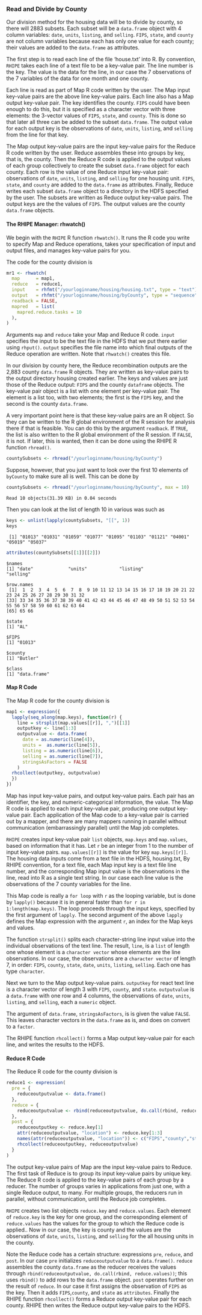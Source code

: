 ### Read and Divide by County ###
Our division method for the housing data will be to divide by county,
so there will 2883 subsets. Each subset will be a `data.frame` object with 4
column variables: `date`, `units`, `listing`, and `selling`.
`FIPS`, `state`, and `county` are not column variables because each has only one
value for each county; their values are added to the `data.frame` as
attributes.

The first step is to read each line of the file 'house.txt' into R. By
convention, `RHIPE` takes each line of a text file to be a key-value pair.
The line number is the key. The value is the data for the line, in our case
the 7 observations of the 7 variables of the data for one month and one county.

Each line is read as part of Map R code written by the user. The Map input
key-value pairs are the above line key-value pairs. Each line also has a Map
output key-value pair. The key identifies the county. `FIPS` could have been
enough to do this, but it is specified as a character vector with three
elements: the 3-vector values of `FIPS`, `state`, and `county`.
This is done so that later all three can be added to the subset `data.frame`.
The output value for each output key is the  observations of `date`, `units`,
`listing`, and `selling` from the line for that key.

The Map output key-value pairs are the input key-value pairs for the Reduce R
code written by the user. Reduce assembles these into groups by key,
that is, the county. Then the Reduce R code is applied to the output
values of  each group collectively to create the subset `data.frame` object
for each county. Each row is the value of one Reduce input key-value pair:
observations of `date`, `units`, `listing`, and `selling` for one housing unit.
`FIPS`, `state`, and `county` are added to the `data.frame` as attributes.
Finally, Reduce writes
each subset `data.frame` object to a directory in the HDFS specified by the
user.  The subsets are written as Reduce output key-value pairs.
The output keys are the the values of `FIPS`. The output values are the county
`data.frame` objects.

#### The RHIPE Manager: rhwatch() ####

We begin with the `RHIPE` R function `rhwatch()`. It
runs the R code you write to specify
Map and Reduce operations, takes your specification of input and
output files, and manages key-value pairs for you.

The code for the county division is
```r
mr1 <- rhwatch(
  map      = map1,
  reduce   = reduce1,
  input    = rhfmt("/yourloginname/housing/housing.txt", type = "text"),
  output   = rhfmt("/yourloginname/housing/byCounty", type = "sequence"),
  readback = FALSE,
  mapred   = list(
    mapred.reduce.tasks = 10
  ),
)
```

Arguments `map` and `reduce` take your Map and Reduce R code.
`input` specifies the input to be the text file in the HDFS that we put there
earlier using `rhput()`. `output` specifies the file name into which final
outputs of the Reduce operation are written. Note that `rhwatch()` creates
this file.

In our division by county here, the Reduce recombination outputs are the
2,883 county `data.frame` R objects. They are written as key-value pairs
to the output directory housing created earlier.
The keys and values are just those of the Reduce output: `FIPS` and the
county `dataframe` objects. The key-value pair object is a list with one
element per key-value pair. The element is a list too, with two elements; the
first is the `FIPS` key, and the second is the county `data.frame`.

A very important point here is that these key-value pairs are an R object.
So they can be written to the  R global environment of the R session for
analysis there if that is feasible.
You can do this by the argument `readback`. If `TRUE`, the list is also
written to the R global environment of the R session. If `FALSE`, it is not.
If later, this is wanted, then it can be done using the RHIPE R function
`rhread()`.
```r
countySubsets <- rhread("/yourloginname/housing/byCounty")
```
Suppose, however, that you just want to look over the first 10 elements of
`byCounty` to make sure all is well. This can be done by
```r
countySubsets <- rhread("/yourloginname/housing/byCounty", max = 10)
```
```
Read 10 objects(31.39 KB) in 0.04 seconds
```
Then you can look at the list of length 10 in various was such as

```r
keys <- unlist(lapply(countySubsets, "[[", 1))
keys
```
```
 [1] "01013" "01031" "01059" "01077" "01095" "01103" "01121" "04001" "05019" "05037"
```

```r
attributes(countySubsets[[1]][[2]])
```
```
$names
[1] "date"             "units"            "listing"             "selling"

$row.names
 [1]  1  2  3  4  5  6  7  8  9 10 11 12 13 14 15 16 17 18 19 20 21 22 23 24 25 26 27 28 29 30 31 32
[33] 33 34 35 36 37 38 39 40 41 42 43 44 45 46 47 48 49 50 51 52 53 54 55 56 57 58 59 60 61 62 63 64 
[65] 65 66

$state
[1] "AL"

$FIPS
[1] "01013"

$county
[1] "Butler"

$class
[1] "data.frame"
```

#### Map R Code ####
The Map R code for the county division is

```r
map1 <- expression({
  lapply(seq_along(map.keys), function(r) {
    line = strsplit(map.values[[r]], ",")[[1]]
    outputkey <- line[1:3]
    outputvalue <- data.frame(
      date = as.numeric(line[4]),
      units =  as.numeric(line[5]),
      listing = as.numeric(line[6]),
      selling = as.numeric(line[7]),
      stringsAsFactors = FALSE
    )
  rhcollect(outputkey, outputvalue)
  })
})
```
Map has input key-value pairs, and output key-value pairs. Each pair has an
identifier, the key, and numeric-categorical information, the value. 
The Map R code is applied to each input key-value pair, producing one
output key-value pair. Each application of the Map code to a
key-value pair is carried out by a mapper, and there are many mappers running
in parallel without communication (embarrassingly parallel) until the Map job
completes.

`RHIPE` creates input key-value pair `list` objects, `map.keys` and
`map.values`, based on information that it has.
Let `r` be an integer from 1 to the number of input key-value pairs.
`map.values[[r]]` is the value for key `map.keys[[r]]`.
The housing data inputs come from a text file in the HDFS, housing.txt,
By RHIPE convention, for a text file, each Map input key is a text file line
number, and the corresponding  Map input value is the observations in the line,
read into R as a single text string.
In our case each line value is the observations of the 7 county variables for the line.

This Map code is really a `for loop` with `r` as the looping variable,
but is done by `lapply()` because it is
in general faster than `for r in 1:length(map.keys)`.
The loop proceeds through the input keys, specified by the first argument of
`lapply`.  The second argument of the above `lapply` defines the Map expression
with the argument `r`, an index for the Map keys and values.

The function `strsplit()` splits each character-string line input value
into the individual observations of the text line. The result, `line`,
is a `list` of length one whose element is a `character vector` whose elements
are the line observations. In our case, the
observations are a `character vector` of length 7, in order:
`FIPS`, `county`, `state`, `date`, `units`, `listing`, `selling`.
Each one has type `character`.

Next we turn to the Map output key-value pairs.
`outputkey` for react text line is a character vector of length 3 with `FIPS`,
`county`, and `state`. `outputvalue` is a `data.frame` with one row
and 4 columns, the observations of `date`, `units`, `listing`, and `selling`, 
each a `numeric` object.

The argument of `data.frame`, `stringsAsFactors`, is
is given the value `FALSE`. This leaves character vectors in the `data.frame`
as is, and does on convert to a `factor`.

The RHIPE function `rhcollect()` forms a Map output key-value pair for each
line, and writes the results to the HDFS.

#### Reduce R Code ####
The Reduce R code for the county division is

```r
reduce1 <- expression(
  pre = {
    reduceoutputvalue <- data.frame()
  },
  reduce = {
    reduceoutputvalue <- rbind(reduceoutputvalue, do.call(rbind, reduce.values))
  },
  post = {
    reduceoutputkey <- reduce.key[1]
    attr(reduceoutputvalue, "location") <- reduce.key[1:3]
    names(attr(reduceoutputvalue, "location")) <- c("FIPS","county","state")
    rhcollect(reduceoutputkey, reduceoutputvalue)
  }
)
```

The output key-value pairs of Map are the input key-value pairs to Reduce.
The first task of Reduce is to group its input key-value pairs by unique key.
The Reduce R code is applied to the key-value pairs of each group by a
reducer. The number of groups varies in applications from just one, with a
single Reduce output, to many.
For multiple groups, the reducers run in parallel, without communication,
until the Reduce job completes.

`RHIPE` creates two list objects `reduce.key` and `reduce.values`.
Each element of `reduce.key` is the key for one group, and the corresponding
element of `reduce.values` has the values for the group to which the Reduce
code is applied..  Now in our case, the key is county and the values are the
observations of  `date`, `units`, `listing`, and `selling` for the all housing
units in the county.

Note the Reduce code has a certain structure: expressions `pre`, `reduce`,
and `post`. In our case `pre` initializes `reduceoutputvalue` to a
`data.frame()`. `reduce` assembles the county `data.frame` as the
reducer receives the values through `rbind(reduceoutputvalue, do.call(rbind,
reduce.values))`; this uses `rbind()` to add rows to the `data.frame` object.
`post` operates further on the result of `reduce`. In our case it first assigns
the observation of `FIPS` as the key. Then it adds `FIPS`,`county`, and
`state` as `attributes`. Finally the RHIPE function
`rhcollect()` forms a Reduce output key-value pair for each county. RHIPE then
writes the Reduce output key-value pairs to the HDFS.
